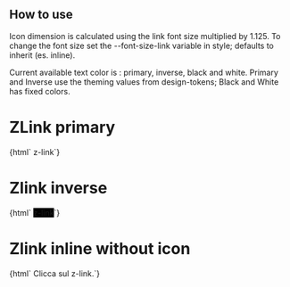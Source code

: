 
<Meta
  title="Navigation/ZLink"
  component="z-link"
/>

## How to use

Icon dimension is calculated using the link font size multiplied by 1.125. To change the font size set the --font-size-link variable in style; defaults to inherit (es. inline).

Current available text color is : primary, inverse, black and white. Primary and Inverse use the theming values from design-tokens; Black and White has fixed colors.

# ZLink primary

<Preview>
  <Story name="z-link primary">
    {html` <z-link
      href="${text("href", "http://www.zanichelli.it")}"
      target="${text("target", "_blank")}"
      textcolor="${select("textcolor", ["primary", "inverse", "black", "white"], "primary")}"
      icon="${text("icon", "download")}"
      iconposition="${select("iconposition", ["left", "right"], "left")}"
      htmlid="${number("htmlid", 1)}"
      htmltabindex="${number("htmltabindex", 1)}"
      isdisabled="${boolean("isdisabled", false)}"
      isactive="${boolean("isactive", false)}"
      underline="${boolean("underline", false)}"
      >z-link</z-link
    >`}
  </Story>
</Preview>

# Zlink inverse

<Preview>
  <Story name="z-link inverse">
    {html` <z-link
      style="background-color:black"
      href="${text("href", "http://www.zanichelli.it")}"
      target="${text("target", "_blank")}"
      textcolor="inverse"
      icon="${text("icon", "download")}"
      iconposition="${select("iconposition", ["left", "right"], "left")}"
      htmlid="${number("htmlid", 1)}"
      htmltabindex="${number("htmltabindex", 1)}"
      isdisabled="${boolean("isdisabled", false)}"
      isactive="${boolean("isactive", false)}"
      underline="${boolean("underline", false)}"
      >z-link</z-link
    >`}
  </Story>
</Preview>

# Zlink inline without icon

<Preview>
  <Story name="z-link inline">
    {html` <z-body
      level="1"
      variant="regular"
      >Clicca sul
      <z-link
        href="${text("href", "http://www.zanichelli.it")}"
        target="${text("target", "_blank")}"
        textcolor="${select("textcolor", ["primary", "inverse", "black", "white"], "primary")}"
        htmlid="${number("htmlid", 1)}"
        htmltabindex="${number("htmltabindex", 1)}"
        isdisabled="${boolean("isdisabled", false)}"
        isactive="${boolean("isactive", false)}"
        underline="true"
        >z-link</z-link
      >.</z-body
    >`}
  </Story>
</Preview>

<Props of="z-link" />
